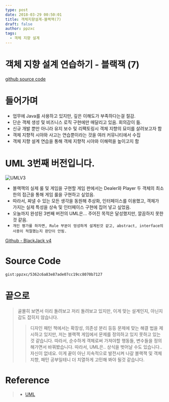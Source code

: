 ```yaml
---
type: post
date: 2018-03-29 00:50:01
title: 객체지향설계-블랙잭(7)
draft: false
author: ppzxc
tags:
  - 객체 지향 설계
---
```


# 객체 지향 설계 연습하기 - 블랙잭 (7)

[github source code](https://github.com/JungHa-Cho/BlackJack)

# 들어가며

- 업무에 Java를 사용하고 있지만, 깊은 이해도가 부족하다는걸 절감.
- 단순 객체 생성 및 비즈니스 로직 구현에만 매달리고 있음. 회의감이 듦.
- 신규 개발 뿐만 아니라 유지 보수 및 리팩토링시 객체 지향의 묘미를 살려보고자 함
- 객체 지향적 시야와 사고는 연습뿐이라는 것을 여러 커뮤니티에서 수집
- 객체 지향 설계 연습을 통해 객체 지향적 시야와 이해력을 높이고지 함

# UML 3번째 버전입니다.

![UMLV3](../images/blackjackv3.jpg)

- 블랙잭의 실제 룰 및 게임을 구현할 게임 판에서는 Dealer와 Player 두 객체의 최소한의 접근을 통해 게임 룰을 구현하고 싶었음.
- 따라서, 짜낼 수 있는 모든 생각을 동원해 추상화, 인터페이스를 이용했고, 객체가 가지는 실제 특성을 상속 및 인터페이스 구현에 집어 넣고 싶었음.
- 오늘까지 완성된 3번째 버전의 UML은... 주어진 목적은 달성했지만, 깔끔하지 못한것 같음.
- `개인 평가를 하자면, Rule 부분이 엉성하게 설계된것 같고, abstract, interface의 사용이 적절했는지 판단이 안됨.`

[Github - BlackJack v4](https://github.com/JungHa-Cho/BlackJack)

# Source Code

`gist:ppzxc/5362c6a83e87ade07cc19cc8070b7127`

# 끝으로

> 골몰히 보면서 이리 돌려보고 저리 돌려보고 있지만, 이게 맞는 설계인지, 아닌지 감도 잡히지 않습니다.
>
> > 디자인 패턴 책에서는 확장성, 의존성 분리 등등 문제에 맞는 해결 법을 제시하고 있지만,
> > 저는 블랙잭 게임에서 문제를 정의하고 있지 못하고 있는것 같습니다.
> > 따라서, 순수하게 객체로써 가져야할 행동들, 변수들을 정의해가면서 바꿔봤습니다.
> > 따라서, UML은.. 상식을 벗어날 수도 있습니다.. 자신이 없네요.
> > 이게 끝이 아닌 지속적으로 발전시켜 나갈 블랙잭 및 객체지향, 패턴 공부일테니 더 치열하게 고민해 봐야 될것 같습니다.

# Reference

> - [UML](http://geniusduck.tistory.com/entry/UML-%EA%B8%B0%EB%B3%B8%ED%8E%B8-%EA%B8%B0%EB%B3%B8-%ED%91%9C%EA%B8%B0-%ED%98%95%EC%8B%9D-%EB%B0%8F-%EA%B4%80%EA%B3%84%ED%91%9C%ED%98%84%EB%B2%95)
